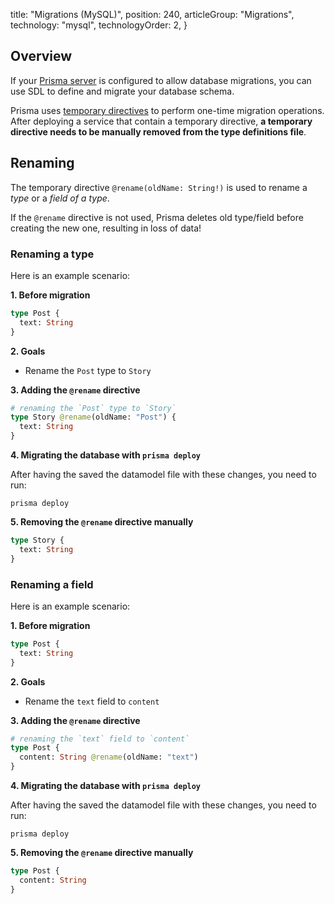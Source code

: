 
  title: "Migrations (MySQL)",
  position: 240,
  articleGroup: "Migrations",
  technology: "mysql",
  technologyOrder: 2,
}

## Overview

If your [Prisma server](/prisma-sever/) is configured to allow database migrations, you can use SDL to define and migrate your database schema.

Prisma uses [temporary directives](knul#temporary-directives) to perform one-time migration operations. After deploying a service that contain a temporary directive, **a temporary directive needs to be manually removed from the type definitions file**.

## Renaming

The temporary directive `@rename(oldName: String!)` is used to rename a _type_ or a _field of a type_.

<Warning>

If the `@rename` directive is not used, Prisma deletes old type/field before creating the new one, resulting in loss of data!

</Warning>

### Renaming a type

Here is an example scenario:

**1. Before migration**

```graphql
type Post {
  text: String
}
```

**2. Goals**

- Rename the `Post` type to `Story`

**3. Adding the `@rename` directive**

```graphql
# renaming the `Post` type to `Story`
type Story @rename(oldName: "Post") {
  text: String
}
```

**4. Migrating the database with `prisma deploy`**

After having the saved the datamodel file with these changes, you need to run:

```
prisma deploy
```

**5. Removing the `@rename` directive manually**

```graphql
type Story {
  text: String
}
```

### Renaming a field

Here is an example scenario:

**1. Before migration**

```graphql
type Post {
  text: String
}
```

**2. Goals**

- Rename the `text` field to `content`

**3. Adding the `@rename` directive**

```graphql
# renaming the `text` field to `content`
type Post {
  content: String @rename(oldName: "text")
}
```

**4. Migrating the database with `prisma deploy`**

After having the saved the datamodel file with these changes, you need to run:

```
prisma deploy
```

**5. Removing the `@rename` directive manually**

```graphql
type Post {
  content: String
}
```